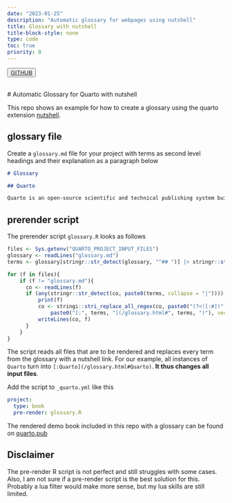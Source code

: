 ```yaml
---
date: "2023-01-25"
description: "Automatic glossary for webpages using nutshell"
title: Glossary with nutshell
title-block-style: none
type: code
toc: true
priority: 8
---
```


<button type="button" class="btn btn-outline-success"><a href="https://github.com/schochastics/quarto-glossary">GITHUB</a></button>
<br>
# Automatic Glossary for Quarto with nutshell

This repo shows an example for how to create a glossary using the quarto
extension [nutshell](https://github.com/schochastics/quarto-nutshell).

## glossary file

Create a `glossary.md` file for your project with terms as second level headings
and their explanation as a paragraph below

```md
# Glossary

## Quarto

Quarto is an open-source scientific and technical publishing system built on Pandoc

```

## prerender script

The prerender script `glossary.R` looks as follows

```r
files <- Sys.getenv("QUARTO_PROJECT_INPUT_FILES")
glossary <- readLines("glossary.md")
terms <- glossary[stringr::str_detect(glossary, "^## ")] |> stringr::str_remove_all("## ")

for (f in files){
    if (f != "glossary.md"){
      co <- readLines(f)
      if (any(stringr::str_detect(co, paste0(terms, collapse = "|")))) {
          print(f)
          co <- stringi::stri_replace_all_regex(co, paste0("(?<![:#])", terms),
              paste0("[:", terms, "](/glossary.html#", terms, ")"), vectorize_all = FALSE)
          writeLines(co, f)
      }
    }
}
```
The script reads all files that are to be rendered and replaces every term from
the glossary with a nutshell link. For our example, all instances of `Quarto`
turn into `[:Quarto](/glossary.html#Quarto)`. **It thus changes all input
files**.

Add the script to `_quarto.yml` like this

```yml
project:
  type: book
  pre-render: glossary.R
```

The rendered demo book included in this repo with a glossary can be found on [quarto.pub](https://schochastics.quarto.pub/a-quarto-book-with-nutshell-glossary/) 

## Disclaimer

The pre-render R script is not perfect and still struggles with some cases.
Also, I am not sure if a pre-render script is the best solution for this.
Probably a lua filter would make more sense, but my lua skills are still limited.